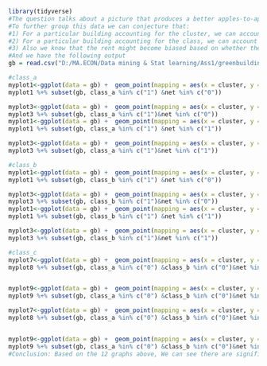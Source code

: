 ```{r}

library(tidyverse)
#The question talks about a picture that produces a better apples-to-apples comparison. There are several variables that might affect the rent of a building namely: cluster, age, renovated, class, amenities, net, employment growth in area.
#To further group this data we can conjecture that:
#1) For a particular building accounting for the cluster, we can account for amenities, average rent and employment growth in that area. And since there are quite a lot of values of cluster we’ll take it on x-axis.
#2) For a particular building accounting for the class, we can account for age and renovation criteria since overall quality of the building is evaluated by class variable. Thus we will prepare graph for every class. 
#3) Also we know that the rent might become biased based on whether the rent includes utility cost or not thus we will take the net=1 buildings separately and net=0 in another graph. 
#And we have the following output
gb = read.csv("D:/MA.ECON/Data mining & Stat learning/Ass1/greenbuildings.csv")

#class_a
myplot1<-ggplot(data = gb) +  geom_point(mapping = aes(x = cluster, y = Rent, color = green_rating))+xlim(0,600)
myplot1 %+% subset(gb, class_a %in% c("1") &net %in% c("0"))

myplot3<-ggplot(data = gb) +  geom_point(mapping = aes(x = cluster, y = Rent, color = green_rating))+xlim(900,1250)
myplot3 %+% subset(gb, class_a %in% c("1")&net %in% c("0"))
myplot1<-ggplot(data = gb) +  geom_point(mapping = aes(x = cluster, y = Rent, color = green_rating))+xlim(0,600)
myplot1 %+% subset(gb, class_a %in% c("1") &net %in% c("1"))

myplot3<-ggplot(data = gb) +  geom_point(mapping = aes(x = cluster, y = Rent, color = green_rating))+xlim(900,1250)
myplot3 %+% subset(gb, class_a %in% c("1")&net %in% c("1"))

#class_b
myplot1<-ggplot(data = gb) +  geom_point(mapping = aes(x = cluster, y = Rent, color = green_rating))+xlim(0,600)
myplot1 %+% subset(gb, class_b %in% c("1") &net %in% c("0"))

myplot3<-ggplot(data = gb) +  geom_point(mapping = aes(x = cluster, y = Rent, color = green_rating))+xlim(900,1250)
myplot3 %+% subset(gb, class_b %in% c("1")&net %in% c("0"))
myplot1<-ggplot(data = gb) +  geom_point(mapping = aes(x = cluster, y = Rent, color = green_rating))+xlim(0,600)
myplot1 %+% subset(gb, class_b %in% c("1") &net %in% c("1"))

myplot3<-ggplot(data = gb) +  geom_point(mapping = aes(x = cluster, y = Rent, color = green_rating))+xlim(900,1250)
myplot3 %+% subset(gb, class_b %in% c("1")&net %in% c("1"))

#class_c
myplot7<-ggplot(data = gb) +  geom_point(mapping = aes(x = cluster, y = Rent, color = green_rating))+xlim(0,600)
myplot8 %+% subset(gb, class_a %in% c("0") &class_b %in% c("0")&net %in% c("0") )


myplot9<-ggplot(data = gb) +  geom_point(mapping = aes(x = cluster, y = Rent, color = green_rating))+xlim(950,1250)
myplot9 %+% subset(gb, class_a %in% c("0") &class_b %in% c("0")&net %in% c("0") )

myplot7<-ggplot(data = gb) +  geom_point(mapping = aes(x = cluster, y = Rent, color = green_rating))+xlim(0,600)
myplot8 %+% subset(gb, class_a %in% c("0") &class_b %in% c("0")&net %in% c("1") )


myplot9<-ggplot(data = gb) +  geom_point(mapping = aes(x = cluster, y = Rent, color = green_rating))+xlim(950,1250)
myplot9 %+% subset(gb, class_a %in% c("0") &class_b %in% c("0")&net %in% c("1") )
#Conclusion: Based on the 12 graphs above, We can see there are significant points in ggplots that represent the green building receiving rent less than normal buildings and also close to the mean rent of the cluster. Although in some cases such as class B cases there is more possibility of higher rent recovery from green buildings. Thus we cannot confidently conclude that the expectation of rent covered from a green building would be more than that of a normal building without any further information about the proposed building. Hence its uncertain whether investing in a green building will be worth it or not. 


```
